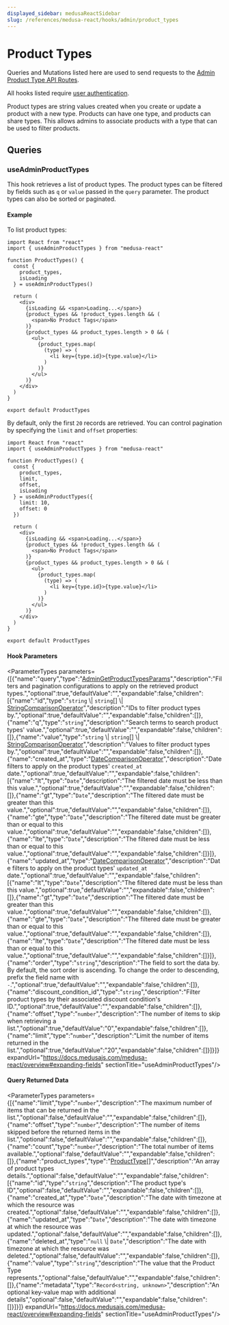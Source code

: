 ```yaml
---
displayed_sidebar: medusaReactSidebar
slug: /references/medusa-react/hooks/admin/product_types
---
```



# Product Types

Queries and Mutations listed here are used to send requests to the [Admin Product Type API Routes](https://docs.medusajs.com/api/admin#product-types).

All hooks listed require [user authentication](medusa_react.Hooks.Admin.Auth.mdx#useadminlogin).

Product types are string values created when you create or update a product with a new type.
Products can have one type, and products can share types. This allows admins to associate products with a type that can be used to filter products.

## Queries

### useAdminProductTypes

This hook retrieves a list of product types. The product types can be filtered by fields such as `q` or `value` passed in the `query` parameter.
The product types can also be sorted or paginated.

#### Example

To list product types:

```tsx
import React from "react"
import { useAdminProductTypes } from "medusa-react"

function ProductTypes() {
  const { 
    product_types,
    isLoading 
  } = useAdminProductTypes()

  return (
    <div>
      {isLoading && <span>Loading...</span>}
      {product_types && !product_types.length && (
        <span>No Product Tags</span>
      )}
      {product_types && product_types.length > 0 && (
        <ul>
          {product_types.map(
            (type) => (
              <li key={type.id}>{type.value}</li>
            )
          )}
        </ul>
      )}
    </div>
  )
}

export default ProductTypes
```

By default, only the first `20` records are retrieved. You can control pagination by specifying the `limit` and `offset` properties:

```tsx
import React from "react"
import { useAdminProductTypes } from "medusa-react"

function ProductTypes() {
  const { 
    product_types,
    limit,
    offset,
    isLoading 
  } = useAdminProductTypes({
    limit: 10,
    offset: 0
  })

  return (
    <div>
      {isLoading && <span>Loading...</span>}
      {product_types && !product_types.length && (
        <span>No Product Tags</span>
      )}
      {product_types && product_types.length > 0 && (
        <ul>
          {product_types.map(
            (type) => (
              <li key={type.id}>{type.value}</li>
            )
          )}
        </ul>
      )}
    </div>
  )
}

export default ProductTypes
```

#### Hook Parameters

<ParameterTypes parameters={[{"name":"query","type":"[AdminGetProductTypesParams](../../../medusa/classes/medusa.AdminGetProductTypesParams.mdx)","description":"Filters and pagination configurations to apply on the retrieved product types.","optional":true,"defaultValue":"","expandable":false,"children":[{"name":"id","type":"`string` \\| `string`[] \\| [StringComparisonOperator](../../../medusa/classes/medusa.StringComparisonOperator.mdx)","description":"IDs to filter product types by.","optional":true,"defaultValue":"","expandable":false,"children":[]},{"name":"q","type":"`string`","description":"Search terms to search product types' value.","optional":true,"defaultValue":"","expandable":false,"children":[]},{"name":"value","type":"`string` \\| `string`[] \\| [StringComparisonOperator](../../../medusa/classes/medusa.StringComparisonOperator.mdx)","description":"Values to filter product types by.","optional":true,"defaultValue":"","expandable":false,"children":[]},{"name":"created_at","type":"[DateComparisonOperator](../../../medusa/classes/medusa.DateComparisonOperator.mdx)","description":"Date filters to apply on the product types' `created_at` date.","optional":true,"defaultValue":"","expandable":false,"children":[{"name":"lt","type":"`Date`","description":"The filtered date must be less than this value.","optional":true,"defaultValue":"","expandable":false,"children":[]},{"name":"gt","type":"`Date`","description":"The filtered date must be greater than this value.","optional":true,"defaultValue":"","expandable":false,"children":[]},{"name":"gte","type":"`Date`","description":"The filtered date must be greater than or equal to this value.","optional":true,"defaultValue":"","expandable":false,"children":[]},{"name":"lte","type":"`Date`","description":"The filtered date must be less than or equal to this value.","optional":true,"defaultValue":"","expandable":false,"children":[]}]},{"name":"updated_at","type":"[DateComparisonOperator](../../../medusa/classes/medusa.DateComparisonOperator.mdx)","description":"Date filters to apply on the product types' `updated_at` date.","optional":true,"defaultValue":"","expandable":false,"children":[{"name":"lt","type":"`Date`","description":"The filtered date must be less than this value.","optional":true,"defaultValue":"","expandable":false,"children":[]},{"name":"gt","type":"`Date`","description":"The filtered date must be greater than this value.","optional":true,"defaultValue":"","expandable":false,"children":[]},{"name":"gte","type":"`Date`","description":"The filtered date must be greater than or equal to this value.","optional":true,"defaultValue":"","expandable":false,"children":[]},{"name":"lte","type":"`Date`","description":"The filtered date must be less than or equal to this value.","optional":true,"defaultValue":"","expandable":false,"children":[]}]},{"name":"order","type":"`string`","description":"The field to sort the data by. By default, the sort order is ascending. To change the order to descending, prefix the field name with `-`.","optional":true,"defaultValue":"","expandable":false,"children":[]},{"name":"discount_condition_id","type":"`string`","description":"Filter product types by their associated discount condition's ID.","optional":true,"defaultValue":"","expandable":false,"children":[]},{"name":"offset","type":"`number`","description":"The number of items to skip when retrieving a list.","optional":true,"defaultValue":"0","expandable":false,"children":[]},{"name":"limit","type":"`number`","description":"Limit the number of items returned in the list.","optional":true,"defaultValue":"20","expandable":false,"children":[]}]}]} expandUrl="https://docs.medusajs.com/medusa-react/overview#expanding-fields" sectionTitle="useAdminProductTypes"/>

#### Query Returned Data

<ParameterTypes parameters={[{"name":"limit","type":"`number`","description":"The maximum number of items that can be returned in the list.","optional":false,"defaultValue":"","expandable":false,"children":[]},{"name":"offset","type":"`number`","description":"The number of items skipped before the returned items in the list.","optional":false,"defaultValue":"","expandable":false,"children":[]},{"name":"count","type":"`number`","description":"The total number of items available.","optional":false,"defaultValue":"","expandable":false,"children":[]},{"name":"product_types","type":"[ProductType](../../../entities/classes/entities.ProductType.mdx)[]","description":"An array of product types details.","optional":false,"defaultValue":"","expandable":false,"children":[{"name":"id","type":"`string`","description":"The product type's ID","optional":false,"defaultValue":"","expandable":false,"children":[]},{"name":"created_at","type":"`Date`","description":"The date with timezone at which the resource was created.","optional":false,"defaultValue":"","expandable":false,"children":[]},{"name":"updated_at","type":"`Date`","description":"The date with timezone at which the resource was updated.","optional":false,"defaultValue":"","expandable":false,"children":[]},{"name":"deleted_at","type":"`null` \\| `Date`","description":"The date with timezone at which the resource was deleted.","optional":false,"defaultValue":"","expandable":false,"children":[]},{"name":"value","type":"`string`","description":"The value that the Product Type represents.","optional":false,"defaultValue":"","expandable":false,"children":[]},{"name":"metadata","type":"`Record<string, unknown>`","description":"An optional key-value map with additional details","optional":false,"defaultValue":"","expandable":false,"children":[]}]}]} expandUrl="https://docs.medusajs.com/medusa-react/overview#expanding-fields" sectionTitle="useAdminProductTypes"/>
